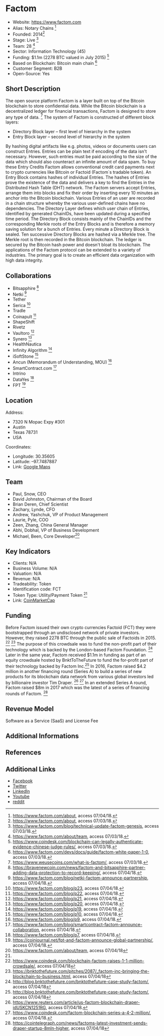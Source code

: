 = Factom =

* Website: https://www.factom.com
* Alias: Notary Chains <ref> https://www.factom.com/about, access 07/04/18.</ref>
* Founded: 2014<ref>https://www.factom.com/about, access 07/03/18.</ref>
* Stage: Live <ref> https://www.factom.com/blog/technical-update-factom-genesis, access 07/03/18.</ref>			
* Team: 28 <ref> https://www.factom.com/about/team, access 07/03/18.</ref>
* Sector: Information Technology (45)
* Funding: $1.1m (2278 BTC valued in July 2015) <ref>https://www.coindesk.com/blockchain-can-legally-authenticate-evidence-chinese-judge-rules/, access 07/03/18.</ref>
* Based on Blockchain: Bitcoin main chain <ref name="Whitepaper">https://www.factom.com/devs/docs/guide/factom-white-paper-1-0, access 07/03/18.</ref>
* Customer Segment: B2B <ref name="Whitepaper">
* Open-Source: Yes


==Short Description==
The open source platform Factom is a layer built on top of the Bitcoin blockchain to store confidential data. While the Bitcoin blockchain is a decentralized ledger for financial transactions, Factom is designed to store any type of data. <ref>https://www.weusecoins.com/what-is-factom/, access 07/03/18.</ref> The system of Factom is constructed of different block layers:
* Directory Block layer – first level of hierarchy in the system
* Entry Block layer – second level of hierarchy in the system
By hashing digital artifacts like e.g. photos, videos or documents users can construct Entries. Entries can be plain text if encoding of the data isn't necessary. However, such entries must be paid according to the size of the data which should also counteract an infinite amount of data spam. To buy these Entry Credits Factom allows conventional credit card payments next to crypto currencies like Bitcoin or Factoid (Factom`s tradable token). An Entry Block contains hashes of individual Entries. The hashes of Entries prove the existence of the data and delivers a key to find the Entries in the Distributed Hash Table (DHT) network. The Factom servers accept Entries, arrange them into blocks and fix their order by inserting every 10 minutes an anchor into the Bitcoin blockchain. Various Entries of an user are recorded in a chain structure whereby the various user-defined chains have no dependencies. The Directory Layer defines which user chain of Entries, identified by generated ChainIDs, have been updated during a specified time period. The Directory Block consists mainly of the ChainIDs and the corresponding Merkle roots of the Entry Blocks and is therefore a memory saving solution for a bunch of Entries. Every minute a Directory Block is sealed. Ten successive Directory Blocks are hashed via a Merkle tree. The Merkle root is then recorded in the Bitcoin blockchain. The ledger is secured by the Bitcoin hash power and doesn't bloat its blockchain. The applications of the Factom protocol can be extended to a variety of industries. The primary goal is to create an efficient data organization with high data integrity.<ref name="Whitepaper">




==Collaborations==
* Bitsapphire <ref>https://bravenewcoin.com/news/factom-and-bitsapphire-partner-adding-data-protection-to-record-keeping/, access 07/04/18.</ref>
* Netki <ref>https://www.factom.com/blog/netki-factom-announce-partnership, access 07/04/18.</ref>
* Tether
* Serica <ref>https://www.factom.com/blog/p23, access 07/04/18.</ref>
* Tradle 
* Coinapult <ref>https://www.factom.com/blog/p22, access 07/04/18.</ref>
* ShapeShift
* Rivetz
* Vaultoro <ref>https://www.factom.com/blog/p21, access 07/04/18.</ref>
* Synero <ref>https://www.factom.com/blog/p20, access 07/04/18.</ref>
* HealthNautica
* Infinity Algorithm <ref>https://www.factom.com/blog/p19, access 07/04/18.</ref>
* iSoftStone <ref>https://www.factom.com/blog/p10, access 07/04/18.</ref>
* Ancun (Memorandum of Understanding, MOU) <ref>https://www.factom.com/blog/p9, access 07/04/18.</ref>
* SmartContract.com <ref>https://www.factom.com/blog/smartcontract-factom-announce-collaboration, access 07/04/18.</ref>
* Intrino
* DataYes <ref>https://www.factom.com/blog/p7, access 07/04/18.</ref>
* FPT <ref>https://coinjournal.net/fpt-and-factom-announce-global-partnership/, access 07/04/18.</ref>



==Location==


Address: 
* 7320 N Mopac Expy #301
* Austin
* Texas 78731
* USA
Coordinates: 
*Longitude: 30.35605
* Latitude: –97.7487887
* Link: [https://www.google.com/maps/place/7320+N+Mopac+Expy+%23301,+Austin,+TX+78731,+USA/@30.35605,-97.7487887,18z/data=!4m5!3m4!1s0x8644cb0f5966c9ad:0x1cc8f11f5a89f1fa!8m2!3d30.3560315!4d-97.7479089 Google Maps]


==Team==
* Paul, Snow, CEO
* David Johnston, Chairman of the Board 
* Brian Deren, Chief Scientist
* Zachary, Lynde, CFO
* Andrew, Yashchuk, VP of Product Management
* Laurie, Pyle, COO
* Zeen, Zhang, China General Manager
* Abhi, Dobhal, VP of Business Development
* Michael, Been, Core Developer<ref>https://www.factom.com/about/team, access 07/04/18</ref>

==Key Indicators==

* Clients: N/A
* Business Volume: N/A
* Valuation: N/A
* Revenue: N/A
* Tradeability: Token
* Identification code: FCT
* Token Type: Utility/Payment Token <ref name="Whitepaper"/>
* Link: [https://coinmarketcap.com/de/currencies/factom/ CoinMarketCap]


==Funding==
Before Factom issued their own crypto currencies Factoid (FCT) they were bootstrapped through an undisclosed network of private investors. However, they raised 2278 BTC through the public sale of Factoids in 2015. <ref name="coindesk">https://www.coindesk.com/blockchain-factom-raises-1-1-million-crowdsale/, access 07/04/18</ref> <ref>https://bnktothefuture.com/pitches/2087/_factom-inc-bringing-the-blockchain-to-business.html, access 07/04/18</ref> The purpose of this crowdsale was to fund the non-profit part of their technology which is backed by the London-based Factom Foundation. <ref>http://blog.bnktothefuture.com/bnktothefuture-case-study-factom/, access 07/04/18</ref> Later in the same year, Factom received $1.1m in funding as part of an equity crowdsale hosted by BnktToTheFuture to fund the for-profit part of their technology backed by Factom Inc.<ref name="coindesk"><ref>http://blog.bnktothefuture.com/bnktothefuture-case-study-factom/, access 07/04/18</ref> In 2016, Factom raised $4.2 million in another financing round (Series A) to build a series of new products for its blockchain data network from various global investors led by billionaire investor Tim Draper. <ref>https://www.reuters.com/article/us-factom-blockchain-draper-idUSKCN1251RG, access 07/04/18.</ref> <ref>https://www.coindesk.com/factom-blockchain-series-a-4-2-million/, access 07/04/18.</ref> In an extended Series A round, Factom raised $8m in 2017 which was the latest of a series of financing rounds of Factom. <ref>https://cointelegraph.com/news/factoms-latest-investment-sends-draper-startup-8mln-higher, access 07/04/18</ref>


==Revenue Model==
Software as a Service (SaaS) and License Fee

==Additional Informations==

==References==

<references/>

==Additional Links==

* [https://www.facebook.com/FactomProject/ Facebook]	
* [https://twitter.com/factom Twitter]
* [https://www.linkedin.com/company/factom/ LinkedIn]
* [https://www.youtube.com/channel/UCZlpFmzDKrSmTObhSPuhdSw/featured Youtube]
* [https://www.reddit.com/r/factom/ reddit]
